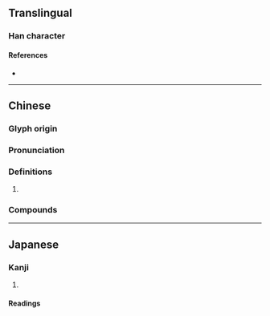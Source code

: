 {{character info}}
==Translingual==

===Han character===
{{Han char|rn=46|rad=山|as=15|sn=18|four=22253|canj=UFGI|ids=⿱山⿰雀戈}}

====References====
* {{Han ref|kx=0322.061|dkj=08581|hdz=10804.120|uh=5DC0|ud=24000|bh=EFC4|bd=61380}}

----

==Chinese==
{{zh-forms|alt=嶻}}

===Glyph origin===
{{Han etym}}

===Pronunciation===
{{zh-pron
|m=jié
|c=zit6
|mc=y
|oc=y
|cat=
}}

===Definitions===
{{zh-hanzi}}

# {{rfdef|zh}}

===Compounds===
{{zh-der|巀嶭}}

----

==Japanese==

===Kanji===
{{ja-kanji|grade=|rs=山15}}

# {{rfdef|ja|sort=山15}}

====Readings====
{{ja-readings|on=さつ,ざち,せつ,ぜち|kun=}}